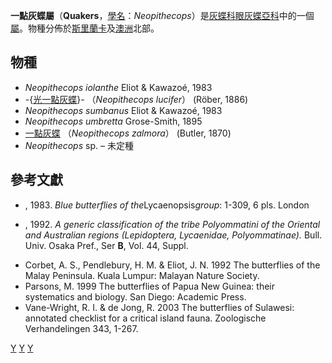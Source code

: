 {{noteTA|G1=Butterfly}}
{{Automatic Taxobox
| taxon = Neopithecops
| authority = Distant, 1884
| image = Neopithecops zalmora.jpg
| image_caption = 一點灰蝶
| type_species = [[一點灰蝶|一點灰蝶]]<br />''Pithecops dharma''
| type_species_authority = Moore, 1881
| subdivision_ranks = [[物種|物種]]
| subdivision = 有6種，詳見正文。
| synonyms =
* ''Parapithecops'' Moore 1884
* ''Papua'' Röber 1892
}}

'''一點灰蝶屬'''（'''Quakers'''，[[學名|學名]]：''Neopithecops''）是[[灰蝶科|灰蝶科]][[眼灰蝶亞科|眼灰蝶亞科]]中的一個[[屬|屬]]。物種分佈於[[斯里蘭卡|斯里蘭卡]]及[[澳洲|澳洲]]北部。

== 物種 ==
* ''Neopithecops iolanthe'' Eliot & Kawazoé, 1983
* -{[[光一點灰蝶|光一點灰蝶]]}- （''Neopithecops lucifer''） (Röber, 1886)
* ''Neopithecops sumbanus'' Eliot & Kawazoé, 1983
* ''Neopithecops umbretta'' Grose-Smith, 1895
* [[一點灰蝶|一點灰蝶]] （''Neopithecops zalmora''） (Butler, 1870)
* ''Neopithecops'' sp. – 未定種

== 參考文獻 ==
{{reflist}}
* {{aut|Eliot, J. N. and Kawazoe, A.}}, 1983. ''Blue butterflies of the ''Lycaenopsis'' group'': 1-309, 6 pls. London
* {{aut|Hirowatari, T.}}, 1992. ''A generic classification of the tribe Polyommatini of the Oriental and Australian regions (Lepidoptera, Lycaenidae, Polyommatinae).'' Bull. Univ. Osaka Pref., Ser '''B''', Vol. 44, Suppl.
* Corbet, A. S., Pendlebury, H. M. & Eliot, J. N. 1992 The butterflies of the Malay Peninsula. Kuala Lumpur: Malayan Nature Society.
* Parsons, M. 1999 The butterflies of Papua New Guinea: their systematics and biology. San Diego: Academic Press.
* Vane-Wright, R. I. & de Jong, R. 2003 The butterflies of Sulawesi: annotated checklist for a critical island fauna. Zoologische Verhandelingen 343, 1-267.

{{Commons category|Neopithecops}}
{{Taxonbar}}
[[Category:一點灰蝶屬|Y]]
[[Category:眼灰蝶族|Y]]
[[Category:_1884年描述的分类群|Y]]